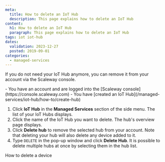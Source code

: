 ```yaml
---
meta:
  title: How to delete an IoT Hub
  description: This page explains how to delete an IoT Hub
content:
  h1: How to delete an IoT Hub
  paragraph: This page explains how to delete an IoT Hub
tags: iot iot-hub
dates:
  validation: 2023-12-27
  posted: 2019-09-01
categories:
  - managed-services
---
```


If you do not need your IoT Hub anymore, you can remove it from your account via the Scaleway console. 

<Macro id="requirements" >

<Message type="requirement">
  - You have an account and are logged into the [Scaleway console](https://console.scaleway.com)
  - You have [created an IoT Hub](/managed-services/iot-hub/how-to/create-hub)
</Message>

1. Click **IoT Hub** in the **Managed Services** section of the side menu. The list of your IoT Hubs displays.
2. Click the name of the IoT Hub you want to delete. The hub's overview page displays. 
3. Click **Delete hub** to remove the selected hub from your account.
    <Lightbox src="scaleway-iothub_delete.webp" alt="" />
    <Message type="important">
      Note that deleting your hub will also delete any device added to it.
    </Message>
4. Type `DELETE` in the pop-up window and click **Delete Hub**.
    <Message type="tip">
      It is possible to delete multiple hubs at once by selecting them in the hub list.
    </Message>


<Navigation title="See also">
  <PreviousButton to="/managed-services/iot-hub/how-to/delete-device/">How to delete a device</PreviousButton>
</Navigation>
